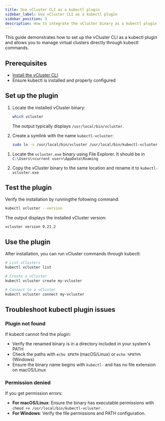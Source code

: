 ```yaml
---
title: Use vCluster CLI as a kubectl plugin
sidebar_label: Use vCluster CLI as a kubectl plugin
sidebar_position: 3
description: How to integrate the vCluster binary as a kubectl plugin for management using kubectl commands.
---
```



<!-- vale off -->

This guide demonstrates how to set up the vCluster CLI as a kubectl plugin and allows you to manage virtual clusters directly through kubectl commands.

## Prerequisites

- [Install the vCluster CLI](https://www.vcluster.com/docs/vcluster/#deploy-vcluster)
- Ensure kubectl is installed and properly configured

## Set up the plugin

<Tabs>
<TabItem value="mac" label="Mac/Linux">

1. Locate the installed vCluster binary:

   ```bash
   which vcluster
   ```

   The output typically displays `/usr/local/bin/vcluster`.

2. Create a symlink with the name `kubectl-vcluster`:

   ```bash
   sudo ln -s /usr/local/bin/vcluster /usr/local/bin/kubectl-vcluster
   ```

</TabItem>
<TabItem value="windows" label="Windows">

1. Locate the `vcluster.exe` binary using File Explorer. It should be in `C:\Users\<current user>\AppData\Roaming`

2. Copy the vCluster binary to the same location and rename it to `kubectl-vcluster.exe`

</TabItem>
</Tabs>

## Test the plugin

Verify the installation by runningthe following command:

```bash
kubectl vcluster --version
```

The output displays the installed vCluster version:

```
vcluster version 0.21.2
```

## Use the plugin

After installation, you can run vCluster commands through kubectl:

```bash
# List vClusters
kubectl vcluster list

# Create a vCluster
kubectl vcluster create my-vcluster

# Connect to a vCluster
kubectl vcluster connect my-vcluster
```

## Troubleshoot kubectl plugin issues

### Plugin not found

If kubectl cannot find the plugin:

- Verify the renamed binary is in a directory included in your system's PATH
- Check the paths with `echo $PATH` (macOS/Linux) or `echo %PATH%` (Windows)
- Ensure the binary name begins with `kubectl-` and has no file extension on macOS/Linux

### Permission denied

If you get permission errors:

- **For macOS/Linux**: Ensure the binary has executable permissions with `chmod +x /usr/local/bin/kubectl-vcluster`.
- **For Windows**: Verify the file permissions and PATH configuration.